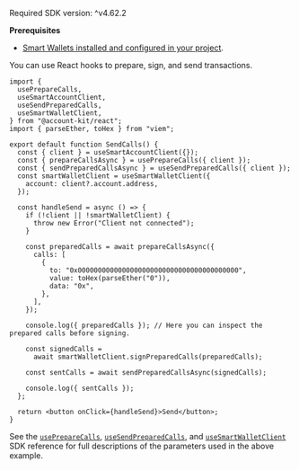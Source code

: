 <Info>Required SDK version: ^v4.62.2</Info>

**Prerequisites**

- [Smart Wallets installed and configured in your project](/wallets/pages/react/setup.mdx).

You can use React hooks to prepare, sign, and send transactions.

<CodeBlocks>

```tsx twoslash title="sendCalls.tsx" focus={10-15,22-39}
import {
  usePrepareCalls,
  useSmartAccountClient,
  useSendPreparedCalls,
  useSmartWalletClient,
} from "@account-kit/react";
import { parseEther, toHex } from "viem";

export default function SendCalls() {
  const { client } = useSmartAccountClient({});
  const { prepareCallsAsync } = usePrepareCalls({ client });
  const { sendPreparedCallsAsync } = useSendPreparedCalls({ client });
  const smartWalletClient = useSmartWalletClient({
    account: client?.account.address,
  });

  const handleSend = async () => {
    if (!client || !smartWalletClient) {
      throw new Error("Client not connected");
    }

    const preparedCalls = await prepareCallsAsync({
      calls: [
        {
          to: "0x0000000000000000000000000000000000000000",
          value: toHex(parseEther("0")),
          data: "0x",
        },
      ],
    });

    console.log({ preparedCalls }); // Here you can inspect the prepared calls before signing.

    const signedCalls =
      await smartWalletClient.signPreparedCalls(preparedCalls);

    const sentCalls = await sendPreparedCallsAsync(signedCalls);

    console.log({ sentCalls });
  };

  return <button onClick={handleSend}>Send</button>;
}
```

</CodeBlocks>

See the [`usePrepareCalls`](/wallets/reference/account-kit/react/hooks/usePrepareCalls),
[`useSendPreparedCalls`](/wallets/reference/account-kit/react/hooks/useSendPreparedCalls), and
[`useSmartWalletClient`](/wallets/reference/account-kit/react/hooks/useSmartWalletClient) SDK reference for
full descriptions of the parameters used in the above example.
